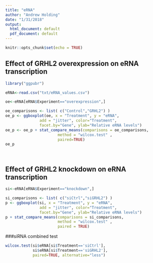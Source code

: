 ```yaml
---
title: "eRNA"
author: "Andrew Holding"
date: "1/31/2018"
output:
  html_document: default
  pdf_document: default
---
```


```r
knitr::opts_chunk$set(echo = TRUE)
```

## Effect of GRHL2 overexpression on eRNA transcription

```r
library("ggpubr")
```



```r

eRNA<-read.csv("txt/eRNA_values.csv")

oe<-eRNA[eRNA$Experiment=="overexpression",]

oe_comparisons <- list( c("Control","GRHL2") )
oe_p <- ggboxplot(oe, x = "Treatment", y = "eRNA",
               add = "jitter", color="Treatment",
               facet.by="Gene", ylab="Relative eRNA levels")
oe_p <- oe_p + stat_compare_means(comparisons = oe_comparisons,
                       method = "wilcox.test" ,
                       paired=TRUE)
oe_p




```

## Effect of GRHL2 knockdown on eRNA transcription

```r
si<-eRNA[eRNA$Experiment=="knockdown",]

si_comparisons <- list( c("siCtrl","siGRHL2") )
p <- ggboxplot(si, x = "Treatment", y = "eRNA",
               add = "jitter", color="Treatment",
               facet.by="Gene", ylab="Relative eRNA levels")
p + stat_compare_means(comparisons = si_comparisons,
                       method = "wilcox.test" ,
                       paired = TRUE)

```

###siRNA combined test
```r

wilcox.test(si$eRNA[si$Treatment=='siCtrl'],
            si$eRNA[si$Treatment=='siGRHL2'],
            paired=TRUE, alternative="less")

```

